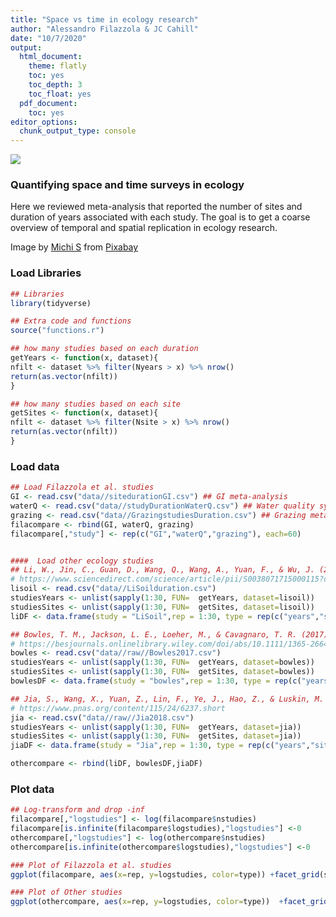 ```yaml
---
title: "Space vs time in ecology research"
author: "Alessandro Filazzola & JC Cahill"
date: "10/7/2020"
output: 
  html_document:
    theme: flatly
    toc: yes
    toc_depth: 3
    toc_float: yes
  pdf_document:
    toc: yes
editor_options: 
  chunk_output_type: console
---
```


![](./mountains.png)

### Quantifying space and time surveys in ecology

Here we reviewed meta-analysis that reported the number of sites and duration of years associated with each study. The goal is to get a coarse overview of temporal and spatial replication in ecology research. 


Image by <a href="https://pixabay.com/users/moinzon-2433302/?utm_source=link-attribution&amp;utm_medium=referral&amp;utm_campaign=image&amp;utm_content=1412683">Michi S</a> from <a href="https://pixabay.com/?utm_source=link-attribution&amp;utm_medium=referral&amp;utm_campaign=image&amp;utm_content=1412683">Pixabay</a>


### Load Libraries
```r
## Libraries
library(tidyverse)

## Extra code and functions
source("functions.r")

## how many studies based on each duration
getYears <- function(x, dataset){
nfilt <- dataset %>% filter(Nyears > x) %>% nrow()
return(as.vector(nfilt))
}

## how many studies based on each site
getSites <- function(x, dataset){
nfilt <- dataset %>% filter(Nsite > x) %>% nrow()
return(as.vector(nfilt))
}

```

### Load data
```r
## Load Filazzola et al. studies
GI <- read.csv("data//sitedurationGI.csv") ## GI meta-analysis
waterQ <- read.csv("data//studyDurationWaterQ.csv") ## Water quality synthesis
grazing <- read.csv("data//GrazingstudiesDuration.csv") ## Grazing meta-analysis
filacompare <- rbind(GI, waterQ, grazing)
filacompare[,"study"] <- rep(c("GI","waterQ","grazing"), each=60)


####  Load other ecology studies
## Li, W., Jin, C., Guan, D., Wang, Q., Wang, A., Yuan, F., & Wu, J. (2015). The effects of simulated nitrogen deposition on plant root traits: a meta-analysis. Soil Biology and Biochemistry, 82, 112-118.
# https://www.sciencedirect.com/science/article/pii/S0038071715000115?casa_token=ailE-bZ_3LEAAAAA:3BnJdVitzKbrhLBiCNnriP41sY3-fgTrnxQgkITynyxkf8ogDZIExWHAAD9VCxXzH7TFVs-SUhOo
lisoil <- read.csv("data//LiSoilduration.csv")
studiesYears <- unlist(sapply(1:30, FUN=  getYears, dataset=lisoil))
studiesSites <- unlist(sapply(1:30, FUN=  getSites, dataset=lisoil))
liDF <- data.frame(study = "LiSoil",rep = 1:30, type = rep(c("years","sites"),each=30), nstudies=c(studiesYears,studiesSites))

## Bowles, T. M., Jackson, L. E., Loeher, M., & Cavagnaro, T. R. (2017). Ecological intensification and arbuscular mycorrhizas: a meta‐analysis of tillage and cover crop effects. Journal of Applied Ecology, 54(6), 1785-1793.
# https://besjournals.onlinelibrary.wiley.com/doi/abs/10.1111/1365-2664.12815
bowles <- read.csv("data//raw//Bowles2017.csv")
studiesYears <- unlist(sapply(1:30, FUN=  getYears, dataset=bowles))
studiesSites <- unlist(sapply(1:30, FUN=  getSites, dataset=bowles))
bowlesDF <- data.frame(study = "bowles",rep = 1:30, type = rep(c("years","sites"),each=30), nstudies=c(studiesYears,studiesSites))

## Jia, S., Wang, X., Yuan, Z., Lin, F., Ye, J., Hao, Z., & Luskin, M. S. (2018). Global signal of top-down control of terrestrial plant communities by herbivores. Proceedings of the National Academy of Sciences, 115(24), 6237-6242.
# https://www.pnas.org/content/115/24/6237.short
jia <- read.csv("data//raw//Jia2018.csv")
studiesYears <- unlist(sapply(1:30, FUN=  getYears, dataset=jia))
studiesSites <- unlist(sapply(1:30, FUN=  getSites, dataset=jia))
jiaDF <- data.frame(study = "Jia",rep = 1:30, type = rep(c("years","sites"),each=30), nstudies=c(studiesYears,studiesSites))

othercompare <- rbind(liDF, bowlesDF,jiaDF)
```


### Plot data
```r
## Log-transform and drop -inf
filacompare[,"logstudies"] <- log(filacompare$nstudies)
filacompare[is.infinite(filacompare$logstudies),"logstudies"] <-0
othercompare[,"logstudies"] <- log(othercompare$nstudies)
othercompare[is.infinite(othercompare$logstudies),"logstudies"] <-0

### Plot of Filazzola et al. studies
ggplot(filacompare, aes(x=rep, y=logstudies, color=type)) +facet_grid(study~., scales = "free") + geom_point(size=2) + theme_Publication() + ylab("Number of Studies") + xlab("Replication") + scale_color_manual(values=c("orange","blue"))

### Plot of Other studies
ggplot(othercompare, aes(x=rep, y=logstudies, color=type))  +facet_grid(study~., scales = "free") + geom_point(size=2) + theme_Publication() + ylab("Number of Studies") + xlab("Replication") + scale_color_manual(values=c("orange","blue"))

```

